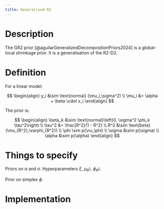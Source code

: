 ```yaml
---
title: Generalised R2
---
```


# Description

The GR2 prior [@aguilarGeneralizedDecompositionPriors2024] is a global-local shrinkage prior. It is a generalisation of the R2-D2.

# Definition

For a linear model:

$$
\begin{align}
y_i &\sim \text{normal} (\mu_i,\sigma^2) \\
\mu_i &= \alpha + \beta \cdot x_i
\end{align}
$$

The prior is:

$$
\begin{align}
\beta_k &\sim \text{normal}\left(0, \sigma^2 \phi_k \tau^2\right) \\
\tau^2 &= \frac{R^2}{1 - R^2} \\
R^2 &\sim \text{beta}(\mu_{R^2},\varphi_{R^2}) \\ 
\phi \sim p(\nu_\phi) \\
\sigma &\sim p(\sigma) \\
\alpha &\sim p(\alpha)
\end{align}
$$


# Things to specify

Priors on $\alpha$ and $\sigma$. Hyperparameters $\xi$, $\mu_{R^2}$, $\phi_{R^2}$. 

Prior on simplex $\phi$.

# Implementation

::: {.example .stan}
```.stan
```
:::